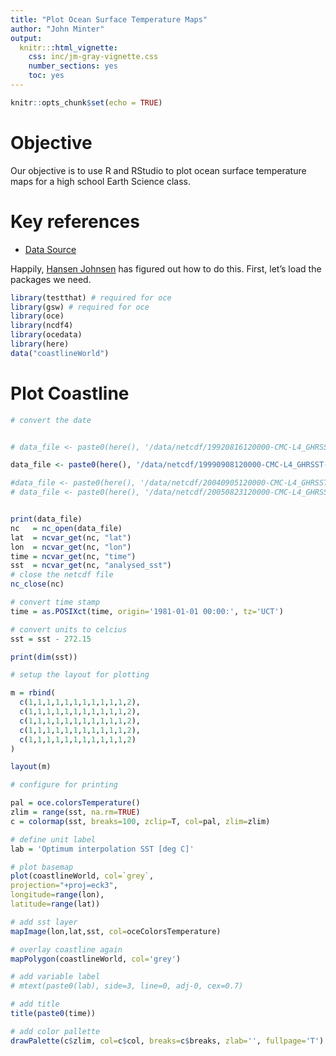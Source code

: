 ```yaml
---
title: "Plot Ocean Surface Temperature Maps"
author: "John Minter"
output:
  knitr:::html_vignette:
    css: inc/jm-gray-vignette.css
    number_sections: yes
    toc: yes
---
```


```r
knitr::opts_chunk$set(echo = TRUE)
```


# Objective

Our objective is to use R and RStudio to plot ocean surface temperature maps
for a high school Earth Science class.

# Key references

- [Data Source](https://podaac.jpl.nasa.gov/dataset/CMC0.2deg-CMC-L4-GLOB-v2.0?ids=&values=&search=Sea%20Surface%20Temperature&temporalSearch=1992-08-17T04:00:00.000ZTO1992-08-31T04:00:00.000Z)



Happily,
[Hansen Johnsen](https://hansenjohnson.org/post/sst-in-r/) has figured out
how to do this. First, let's load the packages we need.

```r
library(testthat) # required for oce
library(gsw) # required for oce
library(oce)
library(ncdf4)
library(ocedata)
library(here)
data("coastlineWorld")
```

# Plot Coastline


```r
# convert the date


# data_file <- paste0(here(), '/data/netcdf/19920816120000-CMC-L4_GHRSST-SSTfnd-CMC0.2deg-GLOB-v02.0-fv02.0.nc')

data_file <- paste0(here(), '/data/netcdf/19990908120000-CMC-L4_GHRSST-SSTfnd-CMC0.2deg-GLOB-v02.0-fv02.0.nc')

#data_file <- paste0(here(), '/data/netcdf/20040905120000-CMC-L4_GHRSST-SSTfnd-CMC0.2deg-GLOB-v02.0-fv02.0.nc')
# data_file <- paste0(here(), '/data/netcdf/20050823120000-CMC-L4_GHRSST-SSTfnd-CMC0.2deg-GLOB-v02.0-fv02.0.nc')


print(data_file)
nc   = nc_open(data_file)
lat  = ncvar_get(nc, "lat")
lon  = ncvar_get(nc, "lon")
time = ncvar_get(nc, "time")
sst  = ncvar_get(nc, "analysed_sst")
# close the netcdf file
nc_close(nc)

# convert time stamp
time = as.POSIXct(time, origin='1981-01-01 00:00:', tz='UCT')

# convert units to celcius
sst = sst - 272.15

print(dim(sst))

# setup the layout for plotting

m = rbind(
  c(1,1,1,1,1,1,1,1,1,1,1,2),
  c(1,1,1,1,1,1,1,1,1,1,1,2),
  c(1,1,1,1,1,1,1,1,1,1,1,2),
  c(1,1,1,1,1,1,1,1,1,1,1,2),
  c(1,1,1,1,1,1,1,1,1,1,1,2)
)

layout(m)

# configure for printing

pal = oce.colorsTemperature()
zlim = range(sst, na.rm=TRUE)
c = colormap(sst, breaks=100, zclip=T, col=pal, zlim=zlim)

# define unit label
lab = 'Optimum interpolation SST [deg C]'

# plot basemap
plot(coastlineWorld, col=`grey`,
projection="+proj=eck3",
longitude=range(lon),
latitude=range(lat))

# add sst layer
mapImage(lon,lat,sst, col=oceColorsTemperature)

# overlay coastline again
mapPolygon(coastlineWorld, col='grey')

# add variable label
# mtext(paste0(lab), side=3, line=0, adj-0, cex=0.7)

# add title
title(paste0(time))

# add color pallette
drawPalette(c$zlim, col=c$col, breaks=c$breaks, zlab='', fullpage='T')


  

```
